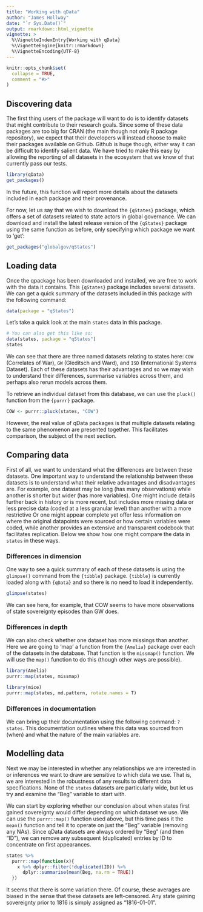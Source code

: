 ```yaml
---
title: "Working with qData"
author: "James Hollway"
date: "`r Sys.Date()`"
output: rmarkdown::html_vignette
vignette: >
  %\VignetteIndexEntry{Working with qData}
  %\VignetteEngine{knitr::rmarkdown}
  %\VignetteEncoding{UTF-8}
---
```


```r
knitr::opts_chunk$set(
  collapse = TRUE,
  comment = "#>"
)
```

## Discovering data

The first thing users of the package will want to do is to identify
datasets that might contribute to their research goals. Since some of
these data packages are too big for CRAN (the main though not only R
package repository), we expect that their developers will instead choose
to make their packages available on Github. Github is huge though,
either way it can be difficult to identify salient data. We have tried
to make this easy by allowing the reporting of all datasets in the
ecosystem that we know of that currently pass our tests.

```r
library(qData)
get_packages()
```

In the future, this function will report more details about the datasets
included in each package and their provenance.

For now, let us say that we wish to download the `{qStates}` package,
which offers a set of datasets related to state actors in global
governance. We can download and install the latest release version of
the `{qStates}` package using the same function as before, only
specifying which package we want to 'get':

```r
get_packages("globalgov/qStates")
```

## Loading data

Once the qpackage has been downloaded and installed, we are free to work
with the data it contains. This `{qStates}` package includes several
datasets. We can get a quick summary of the datasets included in this
package with the following command:

```r
data(package = "qStates")
```

Let's take a quick look at the main `states` data in this package.

```r
# You can also get this like so: 
data(states, package = "qStates")
states
```

We can see that there are three named datasets relating to states here:
`COW` (Correlates of War), `GW` (Gleditsch and Ward), and `ISD`
(International Systems Dataset). Each of these datasets has their
advantages and so we may wish to understand their differences, summarise
variables across them, and perhaps also rerun models across them.

To retrieve an individual dataset from this database,
we can use the `pluck()` function from the `{purrr}` package.

```r
COW <- purrr::pluck(states, "COW")
```

However, the real value of qData packages is that multiple datasets
relating to the same phenomenon are presented together.
This facilitates comparison, the subject of the next section.

## Comparing data

First of all, we want to understand what the differences are between these datasets.
One important way to understand the relationship between these datasets is 
to understand what their relative advantages and disadvantages are.
For example, one dataset may be long (has many observations) 
while another is shorter but wider (has more variables).
One might include details further back in history or is more recent,
but includes more missing data or less precise data (coded at a less granular level)
than another with a more restrictive 
Or one might appear complete yet offer less information on where the original datapoints
were sourced or how certain variables were coded,
while another provides an extensive and transparent codebook that facilitates replication.
Below we show how one might compare the data in `states` in these ways.

### Differences in dimension

One way to see a quick summary of each of these datasets 
is using the `glimpse()` command from the `{tibble}` package.
`{tibble}` is currently loaded along with `{qData}` and so there is no need to load it independently.

```r
glimpse(states)
```

We can see here, for example, that COW seems to have more observations of state sovereignty episodes
than GW does.

### Differences in depth

We can also check whether one dataset has more missings than another.
Here we are going to 'map' a function from the `{Amelia}` package over each of the datasets in the database.
That function is the `missmap()` function.
We will use the `map()` function to do this (though other ways are possible).

```r
library(Amelia)
purrr::map(states, missmap)

library(mice)
purrr::map(states, md.pattern, rotate.names = T)
```

### Differences in documentation

We can bring up their documentation using the following command: `?states`.
This documentation outlines where this data was sourced from (when) and what the nature of the main variables are.

## Modelling data

Next we may be interested in whether any relationships we are interested in or inferences we want to draw
are sensitive to which data we use.
That is, we are interested in the robustness of any results to different data specifications.
None of the `states` datasets are particularly wide, but let us try and examine the "Beg" variable to start with.

We can start by exploring whether our conclusion about when states first gained sovereignty
would differ depending on which dataset we use.
We can use the `purrr::map()` function used above, but this time pass it the `mean()` function
and tell it to operate on just the "Beg" variable (removing any NAs).
Since qData datasets are always ordered by "Beg" (and then "ID"),
we can remove any subsequent (duplicated) entries by ID to concentrate on first appearances.

```r
states %>% 
  purrr::map(function(x){
    x %>% dplyr::filter(!duplicated(ID)) %>%
      dplyr::summarise(mean(Beg, na.rm = TRUE))
  })
```

It seems that there is some variation there.
Of course, these averages are biased in the sense that these datasets are left-censored.
Any state gaining sovereignty prior to 1816 is simply assigned as "1816-01-01".
